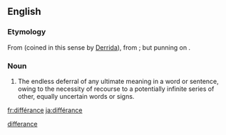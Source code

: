 ==English==
{{wikipedia}}

===Etymology===
From {{etyl|fr|en}} {{m|fr|différance|gloss=deferral}} (coined in this sense by [[w:Jacques Derrida|Derrida]]), from {{m|fr|différer|gloss=to postpone}}; but punning on {{m|fr|différence|gloss=difference}}.

===Noun===
{{en-noun|-}}

# {{context|literary theory|linguistics|lang=en}} The endless deferral of any ultimate meaning in a word or sentence, owing to the necessity of recourse to a potentially infinite series of other, equally uncertain words or signs.

[[Category:English terms spelled with É|differance]]

[[fr:différance]]
[[ja:différance]]